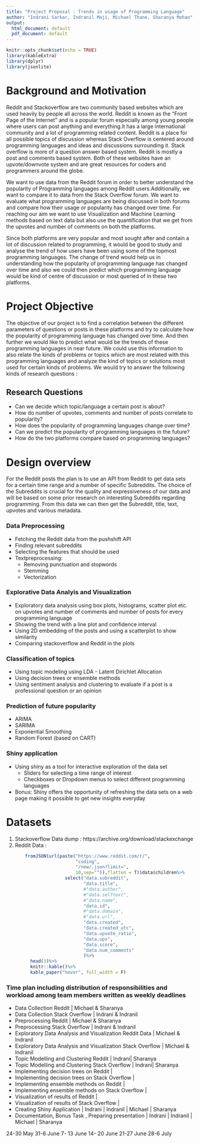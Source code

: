 ```yaml
---
title: "Project Proposal : Trends in usage of Programming Language"
author: "Indrani Sarkar, Indranil Maji, Michael Thane, Sharanya Mohan"
output:
  html_document: default
  pdf_document: default
---
```


```r
knitr::opts_chunk$set(echo = TRUE)
library(kableExtra)
library(dplyr)
library(jsonlite)
```

# Background and Motivation



Reddit and Stackoverflow are two community based websites which are used heavily by people all across the world. Reddit is known as the “Front Page of the Internet” and is a popular forum especially among young people where users can post anything and everything.It has a large international community and a lot of programming related content. Reddit is a place for all possible topics of discussion whereas Stack Overflow is centered around programming languages and ideas and discussions surrounding it. Stack overflow is more of a question answer based system. Reddit is mostly a post and comments based system. Both of these websites have an upvote/downvote system and are great resources for coders and programmers around the globe. 

We want to use data from the Reddit forum in order to better understand the popularity of Programming languages among Reddit users.Additionally, we want to compare it to data from the Stack Overflow forum. We want to evaluate what programming languages are being discussed in both forums and compare how their usage or popularity has changed over time. For reaching our aim we want to use Visualization and Machine Learning methods based on text data but also use the quantification that we get from the upvotes and number of comments on both the platforms.

Since both platforms are very popular and most sought after and contain a lot of discussion related to programming, it would be good to study and analyse the trend of how users have been using some of the topmost programming languages. The change of trend would help us in understanding  how the popularity of programming language has changed over time and also we could then predict which programming language would be kind of centre of discussion or most queried of in these two platforms. 


# Project Objective 

The objective of our project is to find a correlation between the different parameters of  questions or posts in these platforms and try to calculate how the popularity of programming language has changed over time. And then further we would like to predict what would be the trends of these programming languages in near future. We could use this information to also relate the kinds of problems or topics which are most related with this programming languages and analyze the kind of topics or solutions most used for certain kinds of problems. We would try to answer the following kinds of research questions :


## Research Questions

- Can we decide which topic/language a certain post is about?
- How do number of upvotes, comments and number of posts correlate to popularity?
- How does the popularity of programming languages change over time?
- Can we predict the popularity of programming languages in the future?
- How do the two platforms compare based on programming languages?


# Design overview
For the Reddit posts the plan is to use an API from Reddit to get data sets for a certain time range and a number of specific Subreddits. The choice of the Subreddits is crucial for the quality and expressiveness of our data and will be based on some prior research on interesting Subreddits regarding programming. From this data we can then get the Subreddit, title, text, upvotes and various metadata.


### Data Preprocessing
- Fetching the Reddit data from the pushshift API 
- Finding relevant subreddits
- Selecting the features that should be used 
- Textpreprocessing:
  - Removing punctuation and stopwords
  - Stemming
  - Vectorization


### Explorative Data Analyis and Visualization
- Exploratory data analysis using box plots, histograms, scatter plot etc. on upvotes and number of comments and number of posts for every programming language
- Showing the trend with a line plot and confidence interval
- Using 2D embedding of the posts and using a scatterplot to show similarity 
- Comparing stackoverflow and Reddit in the plots

### Classification of topics
- Using topic modeling using LDA - Latent Dirichlet Allocation
- Using decision trees or ensemble methods
- Using sentiment analysis and clustering to evaluate if a post is a professional question or an opinion

### Prediction of future popularity
- ARIMA
- SARIMA
- Exponential Smoothing
- Random Forest (based on CART)



### Shiny application
- Using shiny as a tool for interactive exploration of the data set
  - Sliders for selecting a time range of interest
  - Checkboxes or Dropdown menus to select different programming languages
- Bonus: Shiny offers the opportunity of refreshing the data sets on a web page making it possible to get new insights everyday

# Datasets
1. Stackoverflow Data dump : https://archive.org/download/stackexchange
2. Reddit Data : 
```r


       fromJSON(url(paste("https://www.reddit.com/r/",
                          "coding",
                          "/new/.json?limit=",
                          10,sep="")),flatten = T)$data$children%>%
                      select("data.subreddit",
                             "data.title",
                             #"data.author",
                             #"data.selftext",
                             #"data.name",
                             "data.id",
                             #"data.domain",
                             #"data.url",
                             "data.created",
                             "data.created_utc",
                             "data.upvote_ratio",
                             "data.ups",
                             "data.score",
                             "data.num_comments"
                             )%>%
         head(3)%>%
         knitr::kable()%>%
         kable_paper("hover", full_width = F)
```



### Time plan including distribution of responsibilities and workload among team members written as weekly deadlines

- Data Collection Reddit | Michael & Sharanya 
- Data Collection Stack Overflow | Indrani & Indranil
- Preprocessing Reddit | Michael & Sharanya 
- Preprocessing Stack Overflow | Indrani & Indranil
- Exploratory Data Analysis and Visualization Reddit Data | Michael & Indranil
- Exploratory Data Analysis and Visualization Stack Overflow  | Michael & Indranil
- Topic Modelling and Clustering Reddit | Indrani| Sharanya
- Topic Modelling and Clustering Stack Overflow | Indrani| Sharanya
- Implementing decision trees on Reddit | 
- Implementing decision trees on Stack Overflow |
- Implementing ensemble methods on Reddit |
- Implementing ensemble methods on Stack Overflow |
- Visualization of results of Reddit | 
- Visualization of results of Stack Overflow |
- Creating Shiny Application | Indrani | Indranil | Michael | Sharanya
- Documentation, Bonus Task , Preparing presentation | Indrani | Indranil | Michael | Sharanya

24-30 May
31-6 June
7- 13 June
14- 20 June
21-27 June
28-6 July
